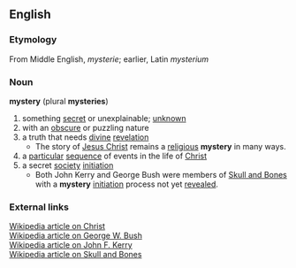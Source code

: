 == English ==
=== Etymology ===
From Middle English, ''mysterie''; earlier, Latin ''mysterium''
=== Noun ===
'''mystery''' (plural '''mysteries''')
# something [[secret]] or unexplainable; [[unknown]]
# with an [[obscure]] or puzzling nature
# a truth that needs [[divine]] [[revelation]]
#*The story of [[Jesus Christ]] remains a [[religious]] '''mystery''' in many ways.
# a [[particular]] [[sequence]] of events in the life of [[Jesus|Christ]]
# a secret [[society]] [[initiation]]
#* Both John Kerry and George Bush were members of [[:w:Skull and Bones|Skull and Bones]] with a '''mystery''' [[initiation]] process not yet [[revealed]].

=== External links ===
[[:w:Christ|Wikipedia article on Christ]]<br>
[[:w:George W. Bush|Wikipedia article on George W. Bush]]<br>
[[:w:John Kerry|Wikipedia article on John F. Kerry]]<br>
[[:w:Skull and Bones|Wikipedia article on Skull and Bones]]
